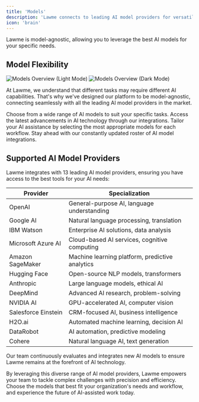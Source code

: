 ```yaml
---
title: 'Models'
description: 'Lawme connects to leading AI model providers for versatile assistance'
icon: 'brain'
---
```


<Note>
  Lawme is model-agnostic, allowing you to leverage the best AI models for your specific needs.
</Note>

## Model Flexibility

<Frame>
  <img
    className="dark:hidden"
    src="../assets/security_overview_light.gif"
    alt="Models Overview (Light Mode)"
  />
  <img
    className="hidden dark:block"
    src="../assets/security_overview_dark.gif"
    alt="Models Overview (Dark Mode)"
  />
</Frame>

At Lawme, we understand that different tasks may require different AI capabilities. That's why we've designed our platform to be model-agnostic, connecting seamlessly with all the leading AI model providers in the market.

<CardGroup cols={2}>
  <Card title="Versatility" icon="shuffle">
    Choose from a wide range of AI models to suit your specific tasks.
  </Card>
  <Card title="Cutting-Edge AI" icon="rocket">
    Access the latest advancements in AI technology through our integrations.
  </Card>
  <Card title="Customization" icon="sliders">
    Tailor your AI assistance by selecting the most appropriate models for each workflow.
  </Card>
  <Card title="Future-Proof" icon="shield">
    Stay ahead with our constantly updated roster of AI model integrations.
  </Card>
</CardGroup>

## Supported AI Model Providers

Lawme integrates with 13 leading AI model providers, ensuring you have access to the best tools for your AI needs:

| Provider | Specialization |
|----------|----------------|
| OpenAI | General-purpose AI, language understanding |
| Google AI | Natural language processing, translation |
| IBM Watson | Enterprise AI solutions, data analysis |
| Microsoft Azure AI | Cloud-based AI services, cognitive computing |
| Amazon SageMaker | Machine learning platform, predictive analytics |
| Hugging Face | Open-source NLP models, transformers |
| Anthropic | Large language models, ethical AI |
| DeepMind | Advanced AI research, problem-solving |
| NVIDIA AI | GPU-accelerated AI, computer vision |
| Salesforce Einstein | CRM-focused AI, business intelligence |
| H2O.ai | Automated machine learning, decision AI |
| DataRobot | AI automation, predictive modeling |
| Cohere | Natural language AI, text generation |

<Tip>
  Our team continuously evaluates and integrates new AI models to ensure Lawme remains at the forefront of AI technology.
</Tip>

By leveraging this diverse range of AI model providers, Lawme empowers your team to tackle complex challenges with precision and efficiency. Choose the models that best fit your organization's needs and workflow, and experience the future of AI-assisted work today.

